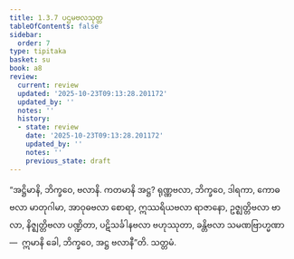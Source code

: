 ```yaml
---
title: 1.3.7 ပဌမဗလသုတ္တ
tableOfContents: false
sidebar:
  order: 7
type: tipitaka
basket: su
book: a8
review:
  current: review
  updated: '2025-10-23T09:13:28.201172'
  updated_by: ''
  notes: ''
  history:
  - state: review
    date: '2025-10-23T09:13:28.201172'
    updated_by: ''
    notes: ''
    previous_state: draft
---
```



<ReviewStatus review={frontmatter.review} showDetails={true} />

<HypothesisAnnotation frontmatter={frontmatter} />

<DynamicBreadcrumb />

<Division number="27" book="a8" e="ch" v="17" p="58">

<Paragraph number="262" book="a8">
“အဋ္ဌိမာနိ, ဘိက္ခဝေ, ဗလာနိ. ကတမာနိ အဋ္ဌ? ရုဏ္ဏဗလာ, ဘိက္ခဝေ, ဒါရကာ, ကောဓဗလာ မာတုဂါမာ, အာဝုဓဗလာ စောရာ, ဣဿရိယဗလာ ရာဇာနော, ဥဇ္ဈတ္တိဗလာ ဗာလာ, နိဇ္ဈတ္တိဗလာ ပဏ္ဍိတာ, ပဋိသင်္ခါနဗလာ ဗဟုဿုတာ, ခန္တိဗလာ သမဏဗြာဟ္မဏာ—  ဣမာနိ ခေါ, ဘိက္ခဝေ, အဋ္ဌ ဗလာနီ”တိ.

</Paragraph>
</Division>

<Paragraph number="263" type="center" book="a8">
သတ္တမံ.
</Paragraph>